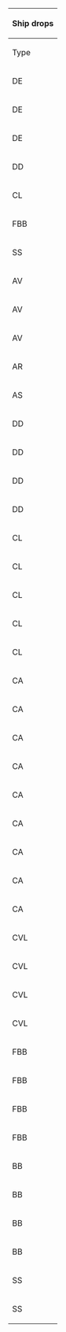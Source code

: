 {| class="wikitable mw-collapsible mw-collapsed" width="50%" style="text-align:center"
!colspan="100"|Ship drops
|-
!Type
!Ship
!B
!G
!H
!K
!L
!style="background-color:#FFCDD2;color:red;"|'''N'''
|-
|DE
|[[Fukae|<span style="color:red;">Fukae</span>]]
|
|style="background-color:#C8E6C9;color:red"|<span title="Easy: &#10;&#160;&#160;S: 0.5% (30/5718)&#10;Medium: &#10;&#160;&#160;S: 1.3% (31/2300)&#10;Hard: &#10;&#160;&#160;S: 1.2% (444/38108)" style="cursor:help;border-bottom:1px dotted">Easy+</span>
|
|
|
|style="background-color:#E8F5E9;color:"|<span title="Casual: &#10;&#160;&#160;S: 1.7% (104/6238)&#10;Easy: &#10;&#160;&#160;S: 1.8% (344/18635)&#10;Medium: &#10;&#160;&#160;S: 1.8% (112/6101) &#10;&#160;&#160;A: 1.9% (58/3097)&#10;Hard: &#10;&#160;&#160;S: 1.6% (1414/88206) &#10;&#160;&#160;A: 1.6% (1268/78375)" style="cursor:help;border-bottom:1px dotted">Casual+</span>
|-
|DE
|[[Mikura|<span style="color:red;">Mikura</span>]]
|
|
|
|
|
|style="background-color:#E8F5E9;color:"|<span title="Casual: &#10;&#160;&#160;S: 1.7% (109/6238) &#10;&#160;&#160;A: 0.9% (19/2098)&#10;Easy: &#10;&#160;&#160;S: 1.8% (328/18635) &#10;&#160;&#160;A: 1.7% (88/5127)&#10;Medium: &#10;&#160;&#160;S: 2.1% (126/6101) &#10;&#160;&#160;A: 1.2% (38/3097)&#10;Hard: &#10;&#160;&#160;S: 3.5% (3068/88206) &#10;&#160;&#160;A: 1.8% (1387/78375)" style="cursor:help;border-bottom:1px dotted">Casual+</span>
|-
|DE
|[[Sado|<span style="color:red;">Sado</span>]]
|
|style="background-color:#FFE0B2;color:red"|<span title="Medium: &#10;&#160;&#160;S: 0.7% (16/2300)&#10;Hard: &#10;&#160;&#160;S: 1.3% (486/38108)" style="cursor:help;border-bottom:1px dotted">Medium+</span>
|
|
|
|style="background-color:#E8F5E9;color:"|<span title="Casual: &#10;&#160;&#160;S: 1.9% (117/6238)&#10;Easy: &#10;&#160;&#160;S: 2% (365/18635)&#10;Medium: &#10;&#160;&#160;S: 1.5% (94/6101)&#10;Hard: &#10;&#160;&#160;S: 1.7% (1518/88206) &#10;&#160;&#160;A: 1.9% (1518/78375)" style="cursor:help;border-bottom:1px dotted">Casual+</span>
|-
|DD
|[[Kazagumo|<span style="color:red;">Kazagumo</span>]]
|
|
|
|
|
|style="background-color:#E8F5E9;color:red"|<span title="Casual: &#10;&#160;&#160;S: 2% (127/6238)&#10;Easy: &#10;&#160;&#160;S: 2% (375/18635)&#10;Medium: &#10;&#160;&#160;S: 1.8% (109/6101)&#10;Hard: &#10;&#160;&#160;S: 2.1% (1832/88206)" style="cursor:help;border-bottom:1px dotted">Casual+</span>
|-
|CL
|[[Agano|<span style="color:red;">Agano</span>]]
|
|
|
|
|
|style="background-color:#E8F5E9;color:"|<span title="Casual: &#10;&#160;&#160;S: 6.7% (419/6238) &#10;&#160;&#160;A: 1% (22/2098)&#10;Easy: &#10;&#160;&#160;S: 6.3% (1165/18635) &#10;&#160;&#160;A: 2.8% (145/5127)&#10;Medium: &#10;&#160;&#160;S: 8.4% (515/6101) &#10;&#160;&#160;A: 2.7% (84/3097)&#10;Hard: &#10;&#160;&#160;S: 7.7% (6820/88206) &#10;&#160;&#160;A: 3.7% (2874/78375)" style="cursor:help;border-bottom:1px dotted">Casual+</span>
|-
|FBB
|[[Richelieu|<span style="color:red;">Richelieu</span>]]
|
|
|
|
|
|style="background-color:#E8F5E9;color:"|<span title="Casual: &#10;&#160;&#160;S: 2.5% (157/6238) &#10;&#160;&#160;A: 1.8% (38/2098)&#10;Easy: &#10;&#160;&#160;S: 2.3% (420/18635) &#10;&#160;&#160;A: 1.6% (82/5127)&#10;Medium: &#10;&#160;&#160;S: 3.3% (199/6101) &#10;&#160;&#160;A: 1.6% (51/3097)&#10;Hard: &#10;&#160;&#160;S: 2.3% (2044/88206) &#10;&#160;&#160;A: 1.2% (902/78375)" style="cursor:help;border-bottom:1px dotted">Casual+</span>
|-
|SS
|[[U-511|<span style="color:red;">U-511</span>]]
|
|
|
|
|
|style="background-color:#E8F5E9;color:red"|<span title="Casual: &#10;&#160;&#160;S: 1.4% (90/6238)&#10;Easy: &#10;&#160;&#160;S: 1.5% (279/18635)&#10;Medium: &#10;&#160;&#160;S: 1.4% (83/6101)&#10;Hard: &#10;&#160;&#160;S: 1.9% (1633/88206)" style="cursor:help;border-bottom:1px dotted">Casual+</span>
|-
|AV
|[[Akitsushima|<span style="color:red;">Akitsushima</span>]]
|
|style="background-color:#C8E6C9;color:red"|<span title="Easy: &#10;&#160;&#160;S: 0.4% (25/5718)&#10;Medium: &#10;&#160;&#160;S: 1.4% (32/2300)&#10;Hard: &#10;&#160;&#160;S: 0.8% (303/38108)" style="cursor:help;border-bottom:1px dotted">Easy+</span>
|
|style="background-color:#FFCDD2;color:red"|<span title="Hard: &#10;&#160;&#160;S: 0.4% (41/10693)" style="cursor:help;border-bottom:1px dotted">Hard+</span>
|
|
|-
|AV
|[[Commandant Teste|<span style="color:red;">Commandant Teste</span>]]
|
|style="background-color:#E8F5E9;color:red"|<span title="Casual: &#10;&#160;&#160;S: 1.1% (37/3466)&#10;Easy: &#10;&#160;&#160;S: 1% (55/5718)&#10;Medium: &#10;&#160;&#160;S: 1% (22/2300)&#10;Hard: &#10;&#160;&#160;S: 0.9% (351/38108)" style="cursor:help;border-bottom:1px dotted">Casual+</span>
|
|style="background-color:#C8E6C9;color:red"|<span title="Easy: &#10;&#160;&#160;S: 0.1% (2/2286)&#10;Medium: &#10;&#160;&#160;S: 0.5% (3/584)&#10;Hard: &#10;&#160;&#160;S: 1% (112/10693)" style="cursor:help;border-bottom:1px dotted">Easy+</span>
|
|style="background-color:#E8F5E9;color:"|<span title="Casual: &#10;&#160;&#160;S: 1.5% (96/6238) &#10;&#160;&#160;A: 1.6% (34/2098)&#10;Easy: &#10;&#160;&#160;S: 1.3% (240/18635) &#10;&#160;&#160;A: 1.6% (81/5127)&#10;Medium: &#10;&#160;&#160;S: 1.7% (104/6101) &#10;&#160;&#160;A: 1.4% (43/3097)&#10;Hard: &#10;&#160;&#160;S: 1.1% (1010/88206) &#10;&#160;&#160;A: 1.3% (1039/78375)" style="cursor:help;border-bottom:1px dotted">Casual+</span>
|-
|AV
|[[Mizuho|<span style="color:red;">Mizuho</span>]]
|
|style="background-color:#E8F5E9;color:red"|<span title="Casual: &#10;&#160;&#160;S: 0.3% (12/3466)&#10;Easy: &#10;&#160;&#160;S: 1.4% (79/5718)&#10;Medium: &#10;&#160;&#160;S: 1.6% (36/2300)&#10;Hard: &#10;&#160;&#160;S: 2.2% (833/38108)" style="cursor:help;border-bottom:1px dotted">Casual+</span>
|
|style="background-color:#FFE0B2;color:red"|<span title="Medium: &#10;&#160;&#160;S: 0.3% (2/584)&#10;Hard: &#10;&#160;&#160;S: 1.5% (159/10693)" style="cursor:help;border-bottom:1px dotted">Medium+</span>
|
|
|-
|AR
|[[Akashi|<span style="color:red;">Akashi</span>]]
|
|
|
|
|
|style="background-color:#E8F5E9;color:"|<span title="Casual: &#10;&#160;&#160;S: 2.9% (182/6238) &#10;&#160;&#160;A: 2.4% (50/2098)&#10;Easy: &#10;&#160;&#160;S: 3.4% (625/18635) &#10;&#160;&#160;A: 2.2% (112/5127)&#10;Medium: &#10;&#160;&#160;S: 3% (183/6101) &#10;&#160;&#160;A: 3.3% (101/3097)&#10;Hard: &#10;&#160;&#160;S: 3.8% (3309/88206) &#10;&#160;&#160;A: 2.9% (2243/78375)" style="cursor:help;border-bottom:1px dotted">Casual+</span>
|-
|AS
|[[Taigei|<span style="color:red;">Taigei</span>]]
|
|style="background-color:#FFE0B2;color:red"|<span title="Medium: &#10;&#160;&#160;S: 0.3% (6/2300)&#10;Hard: &#10;&#160;&#160;S: 0.2% (77/38108)" style="cursor:help;border-bottom:1px dotted">Medium+</span>
|
|
|
|
|- class="toggle-target-droplist-non-rare-ship"
|DD
|[[Makigumo|<span style="color:green;">Makigumo</span>]]
|
|
|
|
|
|style="background-color:#E8F5E9;color:red"|<span title="Casual: &#10;&#160;&#160;S: 1.9% (118/6238)&#10;Easy: &#10;&#160;&#160;S: 2% (365/18635)&#10;Medium: &#10;&#160;&#160;S: 2.3% (139/6101)&#10;Hard: &#10;&#160;&#160;S: 2.1% (1826/88206)" style="cursor:help;border-bottom:1px dotted">Casual+</span>
|- class="toggle-target-droplist-non-rare-ship"
|DD
|[[Naganami|<span style="color:green;">Naganami</span>]]
|
|
|
|
|
|style="background-color:#E8F5E9;color:red"|<span title="Casual: &#10;&#160;&#160;S: 2.1% (128/6238)&#10;Easy: &#10;&#160;&#160;S: 2.1% (392/18635)&#10;Medium: &#10;&#160;&#160;S: 2.1% (126/6101)&#10;Hard: &#10;&#160;&#160;S: 2% (1785/88206)" style="cursor:help;border-bottom:1px dotted">Casual+</span>
|- class="toggle-target-droplist-non-rare-ship"
|DD
|[[Shimakaze|<span style="color:green;">Shimakaze</span>]]
|
|
|
|
|
|style="background-color:#E8F5E9;color:red"|<span title="Casual: &#10;&#160;&#160;S: 2.1% (133/6238)&#10;Easy: &#10;&#160;&#160;S: 1.9% (351/18635)&#10;Medium: &#10;&#160;&#160;S: 1.8% (107/6101)&#10;Hard: &#10;&#160;&#160;S: 2.1% (1815/88206)" style="cursor:help;border-bottom:1px dotted">Casual+</span>
|- class="toggle-target-droplist-non-rare-ship"
|DD
|[[Yuugumo|<span style="color:green;">Yuugumo</span>]]
|
|
|
|
|
|style="background-color:#E8F5E9;color:red"|<span title="Casual: &#10;&#160;&#160;S: 2.2% (137/6238)&#10;Easy: &#10;&#160;&#160;S: 1.9% (362/18635)&#10;Medium: &#10;&#160;&#160;S: 2.2% (134/6101)&#10;Hard: &#10;&#160;&#160;S: 2% (1782/88206)" style="cursor:help;border-bottom:1px dotted">Casual+</span>
|- class="toggle-target-droplist-non-rare-ship"
|CL
|[[Kitakami|<span style="color:green;">Kitakami</span>]]
|
|style="background-color:#E8F5E9;color:red"|<span title="Casual: &#10;&#160;&#160;S: 1.4% (48/3466)&#10;Easy: &#10;&#160;&#160;S: 1.5% (87/5718)&#10;Medium: &#10;&#160;&#160;S: 1.7% (38/2300)&#10;Hard: &#10;&#160;&#160;S: 1.4% (543/38108)" style="cursor:help;border-bottom:1px dotted">Casual+</span>
|
|style="background-color:#E8F5E9;color:red"|<span title="Casual: &#10;&#160;&#160;S: 1.3% (30/2242)&#10;Easy: &#10;&#160;&#160;S: 1.3% (29/2286)&#10;Medium: &#10;&#160;&#160;S: 1.5% (9/584)&#10;Hard: &#10;&#160;&#160;S: 1.4% (150/10693)" style="cursor:help;border-bottom:1px dotted">Casual+</span>
|style="background-color:#E8F5E9;color:red"|<span title="Casual: &#10;&#160;&#160;S: 1.5% (145/9659)&#10;Easy: &#10;&#160;&#160;S: 1.4% (333/24148)&#10;Medium: &#10;&#160;&#160;S: 1.5% (129/8796)&#10;Hard: &#10;&#160;&#160;S: 1.4% (2204/155536)" style="cursor:help;border-bottom:1px dotted">Casual+</span>
|
|- class="toggle-target-droplist-non-rare-ship"
|CL
|[[Nagara|<span style="color:green;">Nagara</span>]]
|style="background-color:#E8F5E9;color:red"|<span title="Casual: &#10;&#160;&#160;S: 1.7% (4/236)&#10;Easy: &#10;&#160;&#160;S: 1.3% (21/1579)&#10;Medium: &#10;&#160;&#160;S: 2.4% (10/412)&#10;Hard: &#10;&#160;&#160;S: 1.5% (135/9121)" style="cursor:help;border-bottom:1px dotted">Casual+</span>
|style="background-color:#E8F5E9;color:"|<span title="Casual: &#10;&#160;&#160;S: 1.4% (50/3466)&#10;Easy: &#10;&#160;&#160;S: 1.5% (87/5718) &#10;&#160;&#160;A: 0.4% (2/547)&#10;Medium: &#10;&#160;&#160;S: 1.3% (30/2300) &#10;&#160;&#160;A: 2% (4/198)&#10;Hard: &#10;&#160;&#160;S: 1.4% (532/38108) &#10;&#160;&#160;A: 1.2% (48/4077)" style="cursor:help;border-bottom:1px dotted">Casual+</span>
|style="background-color:#E8F5E9;color:red"|<span title="Casual: &#10;&#160;&#160;S: 1.5% (150/10168)&#10;Easy: &#10;&#160;&#160;S: 1.2% (296/25354)&#10;Medium: &#10;&#160;&#160;S: 1.2% (115/9594)&#10;Hard: &#10;&#160;&#160;S: 1.5% (2722/184960)" style="cursor:help;border-bottom:1px dotted">Casual+</span>
|style="background-color:#E8F5E9;color:"|<span title="Casual: &#10;&#160;&#160;S: 1.6% (35/2242)&#10;Easy: &#10;&#160;&#160;S: 1.5% (35/2286)&#10;Medium: &#10;&#160;&#160;S: 1.5% (9/584)&#10;Hard: &#10;&#160;&#160;S: 1.4% (149/10693) &#10;&#160;&#160;A: 1.6% (4/252)" style="cursor:help;border-bottom:1px dotted">Casual+</span>
|style="background-color:#E8F5E9;color:red"|<span title="Casual: &#10;&#160;&#160;S: 1.3% (124/9659)&#10;Easy: &#10;&#160;&#160;S: 1.5% (360/24148)&#10;Medium: &#10;&#160;&#160;S: 1.6% (145/8796)&#10;Hard: &#10;&#160;&#160;S: 1.4% (2168/155536)" style="cursor:help;border-bottom:1px dotted">Casual+</span>
|
|- class="toggle-target-droplist-non-rare-ship"
|CL
|[[Ooi|<span style="color:green;">Ooi</span>]]
|
|style="background-color:#E8F5E9;color:red"|<span title="Casual: &#10;&#160;&#160;S: 1.3% (45/3466)&#10;Easy: &#10;&#160;&#160;S: 1.4% (79/5718)&#10;Medium: &#10;&#160;&#160;S: 1.7% (39/2300)&#10;Hard: &#10;&#160;&#160;S: 1.4% (549/38108)" style="cursor:help;border-bottom:1px dotted">Casual+</span>
|
|style="background-color:#E8F5E9;color:red"|<span title="Casual: &#10;&#160;&#160;S: 1.2% (28/2242)&#10;Easy: &#10;&#160;&#160;S: 1.5% (35/2286)&#10;Medium: &#10;&#160;&#160;S: 1.4% (8/584)&#10;Hard: &#10;&#160;&#160;S: 1.7% (179/10693)" style="cursor:help;border-bottom:1px dotted">Casual+</span>
|style="background-color:#E8F5E9;color:red"|<span title="Casual: &#10;&#160;&#160;S: 1.5% (149/9659)&#10;Easy: &#10;&#160;&#160;S: 1.3% (317/24148)&#10;Medium: &#10;&#160;&#160;S: 1.5% (131/8796)&#10;Hard: &#10;&#160;&#160;S: 1.4% (2174/155536)" style="cursor:help;border-bottom:1px dotted">Casual+</span>
|
|- class="toggle-target-droplist-non-rare-ship"
|CL
|[[Sendai|<span style="color:green;">Sendai</span>]]
|style="background-color:#C8E6C9;color:red"|<span title="Easy: &#10;&#160;&#160;S: 0.9% (15/1579)&#10;Medium: &#10;&#160;&#160;S: 1% (4/412)&#10;Hard: &#10;&#160;&#160;S: 1.3% (120/9121)" style="cursor:help;border-bottom:1px dotted">Easy+</span>
|style="background-color:#E8F5E9;color:"|<span title="Casual: &#10;&#160;&#160;S: 1% (36/3466)&#10;Easy: &#10;&#160;&#160;S: 1.6% (89/5718)&#10;Medium: &#10;&#160;&#160;S: 1.1% (26/2300) &#10;&#160;&#160;A: 0.5% (1/198)&#10;Hard: &#10;&#160;&#160;S: 1.5% (560/38108) &#10;&#160;&#160;A: 1% (40/4077)" style="cursor:help;border-bottom:1px dotted">Casual+</span>
|style="background-color:#FFE0B2;color:red"|<span title="Medium: &#10;&#160;&#160;S: 0.6% (62/9594)&#10;Hard: &#10;&#160;&#160;S: 1.4% (2581/184960)" style="cursor:help;border-bottom:1px dotted">Medium+</span>
|style="background-color:#E8F5E9;color:red"|<span title="Casual: &#10;&#160;&#160;S: 1.7% (39/2242)&#10;Easy: &#10;&#160;&#160;S: 1.7% (39/2286)&#10;Medium: &#10;&#160;&#160;S: 1% (6/584)&#10;Hard: &#10;&#160;&#160;S: 1.5% (157/10693)" style="cursor:help;border-bottom:1px dotted">Casual+</span>
|style="background-color:#E8F5E9;color:red"|<span title="Casual: &#10;&#160;&#160;S: 1.3% (130/9659)&#10;Easy: &#10;&#160;&#160;S: 1.3% (325/24148)&#10;Medium: &#10;&#160;&#160;S: 1.6% (139/8796)&#10;Hard: &#10;&#160;&#160;S: 1.4% (2107/155536)" style="cursor:help;border-bottom:1px dotted">Casual+</span>
|
|- class="toggle-target-droplist-non-rare-ship"
|CL
|[[Yuubari|<span style="color:green;">Yuubari</span>]]
|
|style="background-color:#E8F5E9;color:red"|<span title="Casual: &#10;&#160;&#160;S: 1.4% (48/3466)&#10;Easy: &#10;&#160;&#160;S: 1.5% (85/5718)&#10;Medium: &#10;&#160;&#160;S: 1.5% (35/2300)&#10;Hard: &#10;&#160;&#160;S: 1.3% (505/38108)" style="cursor:help;border-bottom:1px dotted">Casual+</span>
|
|style="background-color:#E8F5E9;color:red"|<span title="Casual: &#10;&#160;&#160;S: 0.9% (20/2242)&#10;Easy: &#10;&#160;&#160;S: 1.6% (36/2286)&#10;Medium: &#10;&#160;&#160;S: 1.4% (8/584)&#10;Hard: &#10;&#160;&#160;S: 1.4% (154/10693)" style="cursor:help;border-bottom:1px dotted">Casual+</span>
|style="background-color:#E8F5E9;color:red"|<span title="Casual: &#10;&#160;&#160;S: 1.5% (144/9659)&#10;Easy: &#10;&#160;&#160;S: 1.2% (291/24148)&#10;Medium: &#10;&#160;&#160;S: 1.4% (122/8796)&#10;Hard: &#10;&#160;&#160;S: 1.4% (2221/155536)" style="cursor:help;border-bottom:1px dotted">Casual+</span>
|
|- class="toggle-target-droplist-non-rare-ship"
|CA
|[[Atago|<span style="color:green;">Atago</span>]]
|
|style="background-color:#E8F5E9;color:red"|<span title="Casual: &#10;&#160;&#160;S: 1.4% (50/3466)&#10;Easy: &#10;&#160;&#160;S: 1.7% (98/5718)&#10;Medium: &#10;&#160;&#160;S: 1.2% (27/2300)&#10;Hard: &#10;&#160;&#160;S: 1.3% (503/38108)" style="cursor:help;border-bottom:1px dotted">Casual+</span>
|
|style="background-color:#E8F5E9;color:red"|<span title="Casual: &#10;&#160;&#160;S: 1.2% (28/2242)&#10;Easy: &#10;&#160;&#160;S: 1.6% (37/2286)&#10;Medium: &#10;&#160;&#160;S: 1.5% (9/584)&#10;Hard: &#10;&#160;&#160;S: 1.4% (145/10693)" style="cursor:help;border-bottom:1px dotted">Casual+</span>
|style="background-color:#E8F5E9;color:red"|<span title="Casual: &#10;&#160;&#160;S: 1.4% (132/9659)&#10;Easy: &#10;&#160;&#160;S: 1.4% (346/24148)&#10;Medium: &#10;&#160;&#160;S: 1.5% (131/8796)&#10;Hard: &#10;&#160;&#160;S: 1.4% (2159/155536)" style="cursor:help;border-bottom:1px dotted">Casual+</span>
|style="background-color:#E8F5E9;color:"|<span title="Casual: &#10;&#160;&#160;S: 2.2% (137/6238) &#10;&#160;&#160;A: 2.6% (54/2098)&#10;Easy: &#10;&#160;&#160;S: 1.9% (351/18635) &#10;&#160;&#160;A: 2% (102/5127)&#10;Medium: &#10;&#160;&#160;S: 1.5% (93/6101) &#10;&#160;&#160;A: 2.1% (64/3097)&#10;Hard: &#10;&#160;&#160;S: 2% (1779/88206) &#10;&#160;&#160;A: 2.1% (1620/78375)" style="cursor:help;border-bottom:1px dotted">Casual+</span>
|- class="toggle-target-droplist-non-rare-ship"
|CA
|[[Chikuma|<span style="color:green;">Chikuma</span>]]
|
|style="background-color:#E8F5E9;color:red"|<span title="Casual: &#10;&#160;&#160;S: 1.8% (64/3466)&#10;Easy: &#10;&#160;&#160;S: 1.4% (82/5718)&#10;Medium: &#10;&#160;&#160;S: 1.5% (34/2300)&#10;Hard: &#10;&#160;&#160;S: 1.4% (518/38108)" style="cursor:help;border-bottom:1px dotted">Casual+</span>
|
|style="background-color:#E8F5E9;color:red"|<span title="Casual: &#10;&#160;&#160;S: 0.2% (5/2242)&#10;Easy: &#10;&#160;&#160;S: 1.2% (27/2286)&#10;Medium: &#10;&#160;&#160;S: 0.9% (5/584)&#10;Hard: &#10;&#160;&#160;S: 1.6% (170/10693)" style="cursor:help;border-bottom:1px dotted">Casual+</span>
|style="background-color:#E8F5E9;color:red"|<span title="Casual: &#10;&#160;&#160;S: 1.3% (129/9659)&#10;Easy: &#10;&#160;&#160;S: 1.4% (326/24148)&#10;Medium: &#10;&#160;&#160;S: 1.3% (116/8796)&#10;Hard: &#10;&#160;&#160;S: 1.4% (2104/155536)" style="cursor:help;border-bottom:1px dotted">Casual+</span>
|style="background-color:#E8F5E9;color:"|<span title="Casual: &#10;&#160;&#160;S: 2% (124/6238) &#10;&#160;&#160;A: 2.4% (51/2098)&#10;Easy: &#10;&#160;&#160;S: 2.1% (393/18635) &#10;&#160;&#160;A: 1.8% (92/5127)&#10;Medium: &#10;&#160;&#160;S: 2.1% (126/6101) &#10;&#160;&#160;A: 2.1% (64/3097)&#10;Hard: &#10;&#160;&#160;S: 2% (1734/88206) &#10;&#160;&#160;A: 2.1% (1624/78375)" style="cursor:help;border-bottom:1px dotted">Casual+</span>
|- class="toggle-target-droplist-non-rare-ship"
|CA
|[[Kinugasa|<span style="color:green;">Kinugasa</span>]]
|
|style="background-color:#E8F5E9;color:red"|<span title="Casual: &#10;&#160;&#160;S: 1.5% (51/3466)&#10;Easy: &#10;&#160;&#160;S: 1.6% (92/5718)&#10;Medium: &#10;&#160;&#160;S: 0.9% (21/2300)&#10;Hard: &#10;&#160;&#160;S: 1.4% (526/38108)" style="cursor:help;border-bottom:1px dotted">Casual+</span>
|
|style="background-color:#C8E6C9;color:red"|<span title="Easy: &#10;&#160;&#160;S: 0.2% (4/2286)&#10;Medium: &#10;&#160;&#160;S: 0.7% (4/584)&#10;Hard: &#10;&#160;&#160;S: 1.2% (131/10693)" style="cursor:help;border-bottom:1px dotted">Easy+</span>
|style="background-color:#FFCDD2;color:red"|<span title="Hard: &#10;&#160;&#160;S: 1.4% (2175/155536)" style="cursor:help;border-bottom:1px dotted">Hard+</span>
|style="background-color:#E8F5E9;color:"|<span title="Casual: &#10;&#160;&#160;S: 1.9% (121/6238) &#10;&#160;&#160;A: 1.9% (40/2098)&#10;Easy: &#10;&#160;&#160;S: 2% (365/18635) &#10;&#160;&#160;A: 1.9% (95/5127)&#10;Medium: &#10;&#160;&#160;S: 2% (124/6101) &#10;&#160;&#160;A: 1.7% (54/3097)&#10;Hard: &#10;&#160;&#160;S: 2% (1799/88206) &#10;&#160;&#160;A: 2% (1531/78375)" style="cursor:help;border-bottom:1px dotted">Casual+</span>
|- class="toggle-target-droplist-non-rare-ship"
|CA
|[[Kumano|<span style="color:green;">Kumano</span>]]
|
|
|
|
|
|style="background-color:#E8F5E9;color:"|<span title="Casual: &#10;&#160;&#160;S: 1.9% (121/6238) &#10;&#160;&#160;A: 1.9% (39/2098)&#10;Easy: &#10;&#160;&#160;S: 2% (381/18635) &#10;&#160;&#160;A: 1.9% (95/5127)&#10;Medium: &#10;&#160;&#160;S: 2% (123/6101) &#10;&#160;&#160;A: 2.2% (67/3097)&#10;Hard: &#10;&#160;&#160;S: 2% (1776/88206) &#10;&#160;&#160;A: 2% (1578/78375)" style="cursor:help;border-bottom:1px dotted">Casual+</span>
|- class="toggle-target-droplist-non-rare-ship"
|CA
|[[Mogami|<span style="color:green;">Mogami</span>]]
|
|style="background-color:#E8F5E9;color:red"|<span title="Casual: &#10;&#160;&#160;S: 1.1% (37/3466)&#10;Easy: &#10;&#160;&#160;S: 1.2% (70/5718)&#10;Medium: &#10;&#160;&#160;S: 1.7% (38/2300)&#10;Hard: &#10;&#160;&#160;S: 1.4% (526/38108)" style="cursor:help;border-bottom:1px dotted">Casual+</span>
|
|style="background-color:#E8F5E9;color:red"|<span title="Casual: &#10;&#160;&#160;S: 1.4% (31/2242)&#10;Easy: &#10;&#160;&#160;S: 1.4% (33/2286)&#10;Medium: &#10;&#160;&#160;S: 1.4% (8/584)&#10;Hard: &#10;&#160;&#160;S: 1.4% (149/10693)" style="cursor:help;border-bottom:1px dotted">Casual+</span>
|style="background-color:#E8F5E9;color:red"|<span title="Casual: &#10;&#160;&#160;S: 1.7% (169/9659)&#10;Easy: &#10;&#160;&#160;S: 1.4% (329/24148)&#10;Medium: &#10;&#160;&#160;S: 1.3% (112/8796)&#10;Hard: &#10;&#160;&#160;S: 1.4% (2255/155536)" style="cursor:help;border-bottom:1px dotted">Casual+</span>
|style="background-color:#E8F5E9;color:"|<span title="Casual: &#10;&#160;&#160;S: 1.8% (115/6238) &#10;&#160;&#160;A: 2.1% (45/2098)&#10;Easy: &#10;&#160;&#160;S: 2% (381/18635) &#10;&#160;&#160;A: 2.1% (106/5127)&#10;Medium: &#10;&#160;&#160;S: 2.3% (140/6101) &#10;&#160;&#160;A: 2.1% (65/3097)&#10;Hard: &#10;&#160;&#160;S: 2% (1767/88206) &#10;&#160;&#160;A: 2% (1602/78375)" style="cursor:help;border-bottom:1px dotted">Casual+</span>
|- class="toggle-target-droplist-non-rare-ship"
|CA
|[[Myoukou|<span style="color:green;">Myoukou</span>]]
|
|style="background-color:#E8F5E9;color:red"|<span title="Casual: &#10;&#160;&#160;S: 1.1% (39/3466)&#10;Easy: &#10;&#160;&#160;S: 1% (58/5718)&#10;Medium: &#10;&#160;&#160;S: 1.3% (30/2300)&#10;Hard: &#10;&#160;&#160;S: 1.4% (541/38108)" style="cursor:help;border-bottom:1px dotted">Casual+</span>
|
|style="background-color:#E8F5E9;color:red"|<span title="Casual: &#10;&#160;&#160;S: 1.3% (29/2242)&#10;Easy: &#10;&#160;&#160;S: 1.3% (29/2286)&#10;Medium: &#10;&#160;&#160;S: 1.2% (7/584)&#10;Hard: &#10;&#160;&#160;S: 1.4% (145/10693)" style="cursor:help;border-bottom:1px dotted">Casual+</span>
|style="background-color:#E8F5E9;color:red"|<span title="Casual: &#10;&#160;&#160;S: 1.5% (142/9659)&#10;Easy: &#10;&#160;&#160;S: 1.3% (320/24148)&#10;Medium: &#10;&#160;&#160;S: 1.2% (109/8796)&#10;Hard: &#10;&#160;&#160;S: 1.4% (2227/155536)" style="cursor:help;border-bottom:1px dotted">Casual+</span>
|style="background-color:#E8F5E9;color:"|<span title="Casual: &#10;&#160;&#160;S: 2.4% (152/6238) &#10;&#160;&#160;A: 1.9% (39/2098)&#10;Easy: &#10;&#160;&#160;S: 2.1% (384/18635) &#10;&#160;&#160;A: 2.1% (109/5127)&#10;Medium: &#10;&#160;&#160;S: 2% (122/6101) &#10;&#160;&#160;A: 1.9% (58/3097)&#10;Hard: &#10;&#160;&#160;S: 2% (1736/88206) &#10;&#160;&#160;A: 2% (1543/78375)" style="cursor:help;border-bottom:1px dotted">Casual+</span>
|- class="toggle-target-droplist-non-rare-ship"
|CA
|[[Suzuya|<span style="color:green;">Suzuya</span>]]
|
|
|
|
|
|style="background-color:#E8F5E9;color:"|<span title="Casual: &#10;&#160;&#160;S: 2.1% (133/6238) &#10;&#160;&#160;A: 2% (41/2098)&#10;Easy: &#10;&#160;&#160;S: 2.1% (392/18635) &#10;&#160;&#160;A: 1.9% (95/5127)&#10;Medium: &#10;&#160;&#160;S: 1.9% (115/6101) &#10;&#160;&#160;A: 1.7% (52/3097)&#10;Hard: &#10;&#160;&#160;S: 2% (1728/88206) &#10;&#160;&#160;A: 2% (1572/78375)" style="cursor:help;border-bottom:1px dotted">Casual+</span>
|- class="toggle-target-droplist-non-rare-ship"
|CA
|[[Takao|<span style="color:green;">Takao</span>]]
|
|style="background-color:#E8F5E9;color:red"|<span title="Casual: &#10;&#160;&#160;S: 1.6% (57/3466)&#10;Easy: &#10;&#160;&#160;S: 1.5% (88/5718)&#10;Medium: &#10;&#160;&#160;S: 1.1% (26/2300)&#10;Hard: &#10;&#160;&#160;S: 1.4% (551/38108)" style="cursor:help;border-bottom:1px dotted">Casual+</span>
|
|style="background-color:#E8F5E9;color:red"|<span title="Casual: &#10;&#160;&#160;S: 1.5% (33/2242)&#10;Easy: &#10;&#160;&#160;S: 1.6% (36/2286)&#10;Medium: &#10;&#160;&#160;S: 1.2% (7/584)&#10;Hard: &#10;&#160;&#160;S: 1.5% (161/10693)" style="cursor:help;border-bottom:1px dotted">Casual+</span>
|style="background-color:#E8F5E9;color:red"|<span title="Casual: &#10;&#160;&#160;S: 1.5% (144/9659)&#10;Easy: &#10;&#160;&#160;S: 1.4% (338/24148)&#10;Medium: &#10;&#160;&#160;S: 1.3% (113/8796)&#10;Hard: &#10;&#160;&#160;S: 1.4% (2179/155536)" style="cursor:help;border-bottom:1px dotted">Casual+</span>
|
|- class="toggle-target-droplist-non-rare-ship"
|CA
|[[Tone|<span style="color:green;">Tone</span>]]
|
|style="background-color:#E8F5E9;color:red"|<span title="Casual: &#10;&#160;&#160;S: 1.4% (49/3466)&#10;Easy: &#10;&#160;&#160;S: 1.3% (72/5718)&#10;Medium: &#10;&#160;&#160;S: 0.9% (20/2300)&#10;Hard: &#10;&#160;&#160;S: 1.5% (586/38108)" style="cursor:help;border-bottom:1px dotted">Casual+</span>
|
|style="background-color:#E8F5E9;color:red"|<span title="Casual: &#10;&#160;&#160;S: 0.2% (5/2242)&#10;Easy: &#10;&#160;&#160;S: 0.4% (9/2286)&#10;Medium: &#10;&#160;&#160;S: 2.2% (13/584)&#10;Hard: &#10;&#160;&#160;S: 1.4% (152/10693)" style="cursor:help;border-bottom:1px dotted">Casual+</span>
|style="background-color:#C8E6C9;color:red"|<span title="Easy: &#10;&#160;&#160;S: 0.3% (65/24148)&#10;Medium: &#10;&#160;&#160;S: 1.1% (98/8796)&#10;Hard: &#10;&#160;&#160;S: 1.4% (2137/155536)" style="cursor:help;border-bottom:1px dotted">Easy+</span>
|style="background-color:#E8F5E9;color:"|<span title="Casual: &#10;&#160;&#160;S: 2% (122/6238) &#10;&#160;&#160;A: 2.3% (49/2098)&#10;Easy: &#10;&#160;&#160;S: 1.9% (352/18635) &#10;&#160;&#160;A: 1.7% (88/5127)&#10;Medium: &#10;&#160;&#160;S: 2.1% (127/6101) &#10;&#160;&#160;A: 2.1% (64/3097)&#10;Hard: &#10;&#160;&#160;S: 1.9% (1708/88206) &#10;&#160;&#160;A: 2% (1574/78375)" style="cursor:help;border-bottom:1px dotted">Casual+</span>
|- class="toggle-target-droplist-non-rare-ship"
|CVL
|[[Hiyou|<span style="color:green;">Hiyou</span>]]
|style="background-color:#E8F5E9;color:red"|<span title="Casual: &#10;&#160;&#160;S: 3% (7/236)&#10;Easy: &#10;&#160;&#160;S: 1.2% (19/1579)&#10;Medium: &#10;&#160;&#160;S: 1.5% (6/412)&#10;Hard: &#10;&#160;&#160;S: 1.4% (126/9121)" style="cursor:help;border-bottom:1px dotted">Casual+</span>
|style="background-color:#E8F5E9;color:"|<span title="Casual: &#10;&#160;&#160;S: 1.6% (57/3466) &#10;&#160;&#160;A: 0.5% (1/189)&#10;Easy: &#10;&#160;&#160;S: 1.2% (70/5718) &#10;&#160;&#160;A: 1.3% (7/547)&#10;Medium: &#10;&#160;&#160;S: 1.3% (30/2300) &#10;&#160;&#160;A: 2% (4/198)&#10;Hard: &#10;&#160;&#160;S: 1.4% (547/38108) &#10;&#160;&#160;A: 1.2% (50/4077)" style="cursor:help;border-bottom:1px dotted">Casual+</span>
|style="background-color:#E8F5E9;color:red"|<span title="Casual: &#10;&#160;&#160;S: 1.6% (159/10168)&#10;Easy: &#10;&#160;&#160;S: 1.4% (359/25354)&#10;Medium: &#10;&#160;&#160;S: 1.4% (132/9594)&#10;Hard: &#10;&#160;&#160;S: 1.4% (2535/184960)" style="cursor:help;border-bottom:1px dotted">Casual+</span>
|style="background-color:#E8F5E9;color:"|<span title="Casual: &#10;&#160;&#160;S: 1% (23/2242)&#10;Easy: &#10;&#160;&#160;S: 1.3% (30/2286)&#10;Medium: &#10;&#160;&#160;S: 1.7% (10/584)&#10;Hard: &#10;&#160;&#160;S: 1.4% (151/10693) &#10;&#160;&#160;A: 0.4% (1/252)" style="cursor:help;border-bottom:1px dotted">Casual+</span>
|style="background-color:#E8F5E9;color:red"|<span title="Casual: &#10;&#160;&#160;S: 1.3% (124/9659)&#10;Easy: &#10;&#160;&#160;S: 1.4% (333/24148)&#10;Medium: &#10;&#160;&#160;S: 1.2% (109/8796)&#10;Hard: &#10;&#160;&#160;S: 1.4% (2224/155536)" style="cursor:help;border-bottom:1px dotted">Casual+</span>
|
|- class="toggle-target-droplist-non-rare-ship"
|CVL
|[[Junyou|<span style="color:green;">Junyou</span>]]
|style="background-color:#C8E6C9;color:red"|<span title="Easy: &#10;&#160;&#160;S: 1.7% (27/1579)&#10;Medium: &#10;&#160;&#160;S: 1.7% (7/412)&#10;Hard: &#10;&#160;&#160;S: 1.3% (123/9121)" style="cursor:help;border-bottom:1px dotted">Easy+</span>
|style="background-color:#E8F5E9;color:"|<span title="Casual: &#10;&#160;&#160;S: 1.4% (48/3466) &#10;&#160;&#160;A: 0.5% (1/189)&#10;Easy: &#10;&#160;&#160;S: 1.5% (88/5718) &#10;&#160;&#160;A: 1.3% (7/547)&#10;Medium: &#10;&#160;&#160;S: 1.5% (35/2300) &#10;&#160;&#160;A: 1% (2/198)&#10;Hard: &#10;&#160;&#160;S: 1.4% (522/38108) &#10;&#160;&#160;A: 1% (40/4077)" style="cursor:help;border-bottom:1px dotted">Casual+</span>
|style="background-color:#E8F5E9;color:red"|<span title="Casual: &#10;&#160;&#160;S: 1.4% (144/10168)&#10;Easy: &#10;&#160;&#160;S: 1.5% (369/25354)&#10;Medium: &#10;&#160;&#160;S: 1.4% (139/9594)&#10;Hard: &#10;&#160;&#160;S: 1.4% (2620/184960)" style="cursor:help;border-bottom:1px dotted">Casual+</span>
|style="background-color:#E8F5E9;color:"|<span title="Casual: &#10;&#160;&#160;S: 1.5% (34/2242)&#10;Easy: &#10;&#160;&#160;S: 1.5% (34/2286)&#10;Medium: &#10;&#160;&#160;S: 0.9% (5/584)&#10;Hard: &#10;&#160;&#160;S: 1.3% (141/10693) &#10;&#160;&#160;A: 0.8% (2/252)" style="cursor:help;border-bottom:1px dotted">Casual+</span>
|style="background-color:#E8F5E9;color:"|<span title="Casual: &#10;&#160;&#160;S: 1.6% (150/9659)&#10;Easy: &#10;&#160;&#160;S: 1.3% (307/24148)&#10;Medium: &#10;&#160;&#160;S: 1.5% (130/8796)&#10;Hard: &#10;&#160;&#160;S: 1.4% (2167/155536) &#10;&#160;&#160;A: 1.1% (133/12373)" style="cursor:help;border-bottom:1px dotted">Casual+</span>
|
|- class="toggle-target-droplist-non-rare-ship"
|CVL
|[[Ryuujou|<span style="color:green;">Ryuujou</span>]]
|style="background-color:#E8F5E9;color:red"|<span title="Casual: &#10;&#160;&#160;S: 2.5% (6/236)&#10;Easy: &#10;&#160;&#160;S: 1.3% (20/1579)&#10;Medium: &#10;&#160;&#160;S: 2.2% (9/412)&#10;Hard: &#10;&#160;&#160;S: 1.3% (121/9121)" style="cursor:help;border-bottom:1px dotted">Casual+</span>
|style="background-color:#E8F5E9;color:"|<span title="Casual: &#10;&#160;&#160;S: 1.4% (47/3466) &#10;&#160;&#160;A: 0.5% (1/189)&#10;Easy: &#10;&#160;&#160;S: 1.6% (90/5718) &#10;&#160;&#160;A: 2% (11/547)&#10;Medium: &#10;&#160;&#160;S: 1.3% (31/2300)&#10;Hard: &#10;&#160;&#160;S: 1.4% (533/38108) &#10;&#160;&#160;A: 1.2% (50/4077)" style="cursor:help;border-bottom:1px dotted">Casual+</span>
|style="background-color:#E8F5E9;color:red"|<span title="Casual: &#10;&#160;&#160;S: 1.3% (136/10168)&#10;Easy: &#10;&#160;&#160;S: 1.4% (346/25354)&#10;Medium: &#10;&#160;&#160;S: 1.3% (122/9594)&#10;Hard: &#10;&#160;&#160;S: 1.4% (2545/184960)" style="cursor:help;border-bottom:1px dotted">Casual+</span>
|style="background-color:#E8F5E9;color:"|<span title="Casual: &#10;&#160;&#160;S: 1.2% (28/2242)&#10;Easy: &#10;&#160;&#160;S: 1.7% (40/2286) &#10;&#160;&#160;A: 2.6% (1/38)&#10;Medium: &#10;&#160;&#160;S: 1.4% (8/584)&#10;Hard: &#10;&#160;&#160;S: 1.5% (157/10693) &#10;&#160;&#160;A: 0.4% (1/252)" style="cursor:help;border-bottom:1px dotted">Casual+</span>
|style="background-color:#E8F5E9;color:"|<span title="Casual: &#10;&#160;&#160;S: 1.5% (148/9659)&#10;Easy: &#10;&#160;&#160;S: 1.3% (315/24148) &#10;&#160;&#160;A: 0.6% (4/726)&#10;Medium: &#10;&#160;&#160;S: 1.5% (133/8796) &#10;&#160;&#160;A: 1.3% (7/538)&#10;Hard: &#10;&#160;&#160;S: 1.4% (2191/155536) &#10;&#160;&#160;A: 1.2% (146/12373)" style="cursor:help;border-bottom:1px dotted">Casual+</span>
|
|- class="toggle-target-droplist-non-rare-ship"
|CVL
|[[Shouhou|<span style="color:green;">Shouhou</span>]]
|style="background-color:#E8F5E9;color:red"|<span title="Casual: &#10;&#160;&#160;S: 1.7% (4/236)&#10;Easy: &#10;&#160;&#160;S: 1.3% (20/1579)&#10;Medium: &#10;&#160;&#160;S: 1.2% (5/412)&#10;Hard: &#10;&#160;&#160;S: 1.5% (140/9121)" style="cursor:help;border-bottom:1px dotted">Casual+</span>
|style="background-color:#E8F5E9;color:"|<span title="Casual: &#10;&#160;&#160;S: 1.4% (48/3466) &#10;&#160;&#160;A: 1.1% (2/189)&#10;Easy: &#10;&#160;&#160;S: 1.3% (77/5718) &#10;&#160;&#160;A: 1.5% (8/547)&#10;Medium: &#10;&#160;&#160;S: 1.3% (29/2300) &#10;&#160;&#160;A: 1.5% (3/198)&#10;Hard: &#10;&#160;&#160;S: 1.4% (517/38108) &#10;&#160;&#160;A: 1.1% (46/4077)" style="cursor:help;border-bottom:1px dotted">Casual+</span>
|style="background-color:#E8F5E9;color:red"|<span title="Casual: &#10;&#160;&#160;S: 1.3% (133/10168)&#10;Easy: &#10;&#160;&#160;S: 1.2% (308/25354)&#10;Medium: &#10;&#160;&#160;S: 1.3% (125/9594)&#10;Hard: &#10;&#160;&#160;S: 1.3% (2487/184960)" style="cursor:help;border-bottom:1px dotted">Casual+</span>
|style="background-color:#E8F5E9;color:"|<span title="Casual: &#10;&#160;&#160;S: 1.6% (36/2242)&#10;Easy: &#10;&#160;&#160;S: 1.4% (31/2286)&#10;Medium: &#10;&#160;&#160;S: 1.2% (7/584)&#10;Hard: &#10;&#160;&#160;S: 1.3% (142/10693) &#10;&#160;&#160;A: 0.8% (2/252)" style="cursor:help;border-bottom:1px dotted">Casual+</span>
|style="background-color:#E8F5E9;color:red"|<span title="Casual: &#10;&#160;&#160;S: 1.2% (120/9659)&#10;Easy: &#10;&#160;&#160;S: 1.3% (306/24148)&#10;Medium: &#10;&#160;&#160;S: 1.2% (107/8796)&#10;Hard: &#10;&#160;&#160;S: 1.4% (2149/155536)" style="cursor:help;border-bottom:1px dotted">Casual+</span>
|
|- class="toggle-target-droplist-non-rare-ship"
|FBB
|[[Haruna|<span style="color:green;">Haruna</span>]]
|
|
|
|
|
|style="background-color:#E8F5E9;color:red"|<span title="Casual: &#10;&#160;&#160;S: 2.1% (128/6238)&#10;Easy: &#10;&#160;&#160;S: 1.9% (363/18635)&#10;Medium: &#10;&#160;&#160;S: 2.1% (130/6101)&#10;Hard: &#10;&#160;&#160;S: 2% (1767/88206)" style="cursor:help;border-bottom:1px dotted">Casual+</span>
|- class="toggle-target-droplist-non-rare-ship"
|FBB
|[[Hiei|<span style="color:green;">Hiei</span>]]
|
|
|
|
|
|style="background-color:#E8F5E9;color:red"|<span title="Casual: &#10;&#160;&#160;S: 2.2% (139/6238)&#10;Easy: &#10;&#160;&#160;S: 1.9% (351/18635)&#10;Medium: &#10;&#160;&#160;S: 1.8% (109/6101)&#10;Hard: &#10;&#160;&#160;S: 1.9% (1717/88206)" style="cursor:help;border-bottom:1px dotted">Casual+</span>
|- class="toggle-target-droplist-non-rare-ship"
|FBB
|[[Kirishima|<span style="color:green;">Kirishima</span>]]
|
|
|
|
|
|style="background-color:#E8F5E9;color:red"|<span title="Casual: &#10;&#160;&#160;S: 2% (127/6238)&#10;Easy: &#10;&#160;&#160;S: 2% (375/18635)&#10;Medium: &#10;&#160;&#160;S: 1.8% (112/6101)&#10;Hard: &#10;&#160;&#160;S: 2% (1789/88206)" style="cursor:help;border-bottom:1px dotted">Casual+</span>
|- class="toggle-target-droplist-non-rare-ship"
|FBB
|[[Kongou|<span style="color:green;">Kongou</span>]]
|
|
|
|
|
|style="background-color:#E8F5E9;color:red"|<span title="Casual: &#10;&#160;&#160;S: 2% (126/6238)&#10;Easy: &#10;&#160;&#160;S: 2.1% (391/18635)&#10;Medium: &#10;&#160;&#160;S: 1.7% (105/6101)&#10;Hard: &#10;&#160;&#160;S: 2% (1721/88206)" style="cursor:help;border-bottom:1px dotted">Casual+</span>
|- class="toggle-target-droplist-non-rare-ship"
|BB
|[[Fusou|<span style="color:green;">Fusou</span>]]
|
|
|
|
|
|style="background-color:#E8F5E9;color:"|<span title="Casual: &#10;&#160;&#160;S: 4% (248/6238) &#10;&#160;&#160;A: 4.3% (91/2098)&#10;Easy: &#10;&#160;&#160;S: 4% (743/18635) &#10;&#160;&#160;A: 3.9% (202/5127)&#10;Medium: &#10;&#160;&#160;S: 3.7% (226/6101) &#10;&#160;&#160;A: 4.6% (141/3097)&#10;Hard: &#10;&#160;&#160;S: 4% (3493/88206) &#10;&#160;&#160;A: 3.8% (2983/78375)" style="cursor:help;border-bottom:1px dotted">Casual+</span>
|- class="toggle-target-droplist-non-rare-ship"
|BB
|[[Hyuuga|<span style="color:green;">Hyuuga</span>]]
|
|
|
|
|
|style="background-color:#E8F5E9;color:red"|<span title="Casual: &#10;&#160;&#160;S: 1.9% (117/6238)&#10;Easy: &#10;&#160;&#160;S: 1.9% (346/18635)&#10;Medium: &#10;&#160;&#160;S: 2.1% (131/6101)&#10;Hard: &#10;&#160;&#160;S: 2% (1765/88206)" style="cursor:help;border-bottom:1px dotted">Casual+</span>
|- class="toggle-target-droplist-non-rare-ship"
|BB
|[[Ise|<span style="color:green;">Ise</span>]]
|
|
|
|
|
|style="background-color:#E8F5E9;color:red"|<span title="Casual: &#10;&#160;&#160;S: 1.8% (112/6238)&#10;Easy: &#10;&#160;&#160;S: 2% (373/18635)&#10;Medium: &#10;&#160;&#160;S: 1.8% (108/6101)&#10;Hard: &#10;&#160;&#160;S: 2% (1788/88206)" style="cursor:help;border-bottom:1px dotted">Casual+</span>
|- class="toggle-target-droplist-non-rare-ship"
|BB
|[[Yamashiro|<span style="color:green;">Yamashiro</span>]]
|
|
|
|
|
|style="background-color:#E8F5E9;color:"|<span title="Casual: &#10;&#160;&#160;S: 4.2% (265/6238) &#10;&#160;&#160;A: 3.6% (75/2098)&#10;Easy: &#10;&#160;&#160;S: 3.9% (722/18635) &#10;&#160;&#160;A: 4.1% (209/5127)&#10;Medium: &#10;&#160;&#160;S: 3.5% (211/6101) &#10;&#160;&#160;A: 4.3% (133/3097)&#10;Hard: &#10;&#160;&#160;S: 4% (3564/88206) &#10;&#160;&#160;A: 3.9% (3058/78375)" style="cursor:help;border-bottom:1px dotted">Casual+</span>
|- class="toggle-target-droplist-non-rare-ship"
|SS
|[[I-19|<span style="color:green;">I-19</span>]]
|
|
|
|
|
|style="background-color:#E8F5E9;color:red"|<span title="Casual: &#10;&#160;&#160;S: 0.5% (33/6238)&#10;Easy: &#10;&#160;&#160;S: 0.5% (102/18635)&#10;Medium: &#10;&#160;&#160;S: 0.4% (25/6101)&#10;Hard: &#10;&#160;&#160;S: 2.1% (1879/88206)" style="cursor:help;border-bottom:1px dotted">Casual+</span>
|- class="toggle-target-droplist-non-rare-ship"
|SS
|[[I-8|<span style="color:green;">I-8</span>]]
|
|
|
|
|
|style="background-color:#E8F5E9;color:"|<span title="Casual: &#10;&#160;&#160;S: 1.4% (87/6238) &#10;&#160;&#160;A: 0.2% (5/2098)&#10;Easy: &#10;&#160;&#160;S: 1.6% (292/18635) &#10;&#160;&#160;A: 0.3% (17/5127)&#10;Medium: &#10;&#160;&#160;S: 2.8% (173/6101) &#10;&#160;&#160;A: 0.6% (19/3097)&#10;Hard: &#10;&#160;&#160;S: 3.6% (3205/88206) &#10;&#160;&#160;A: 0.9% (681/78375)" style="cursor:help;border-bottom:1px dotted">Casual+</span>
|}